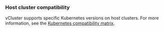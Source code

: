 
### Host cluster compatibility
<HostClusterCompat distro="k8s"/>

vCluster supports specific Kubernetes versions on host clusters. For more information, see the [Kubernetes compatibility matrix](../../deploy/supported_versions.mdx#kubernetes-compatibility-matrix).
